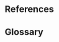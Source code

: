 # References {-}
\addthumb{References and glossary}{\Huge{\textbf{8}}}{white}{gray}

<div id="refs"></div>

\listoffigures

\listoftables

# Glossary {-}

\printacronyms